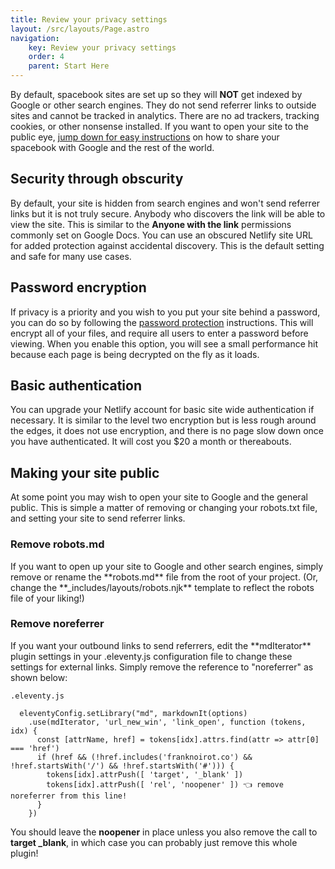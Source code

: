 ```yaml
---
title: Review your privacy settings
layout: /src/layouts/Page.astro
navigation:
    key: Review your privacy settings
    order: 4
    parent: Start Here
---
```



By default, spacebook sites are set up so they will **NOT** get indexed by Google or other search engines. They do not send referrer links to outside sites and cannot be tracked in analytics. There are no ad trackers, tracking cookies, or other nonsense installed. If you want to open your site to the public eye, [jump down for easy instructions](#make-your-site-searchable!) on how to share your spacebook with Google and the rest of the world.


## Security through obscurity

By default, your site is hidden from search engines and won't send referrer links but it is not truly secure. Anybody who discovers the link will be able to view the site. This is similar to the **Anyone with the link** permissions commonly set on Google Docs. You can use an obscured Netlify site URL for added protection against accidental discovery. This is the default setting and safe for many use cases. 

## Password encryption

If privacy is a priority and you wish to you put your site behind a password, you can do so by following the [password protection](/encryption) instructions. This will encrypt all of your files, and require all users to enter a password before viewing. When you enable this option, you will see a small performance hit because each page is being decrypted on the fly as it loads.  

## Basic authentication

 You can upgrade your Netlify account for basic site wide authentication if necessary. It is similar to the level two encryption but is less rough around the edges, it does not use encryption, and there is no page slow down once you have authenticated. It will cost you $20 a month or thereabouts.

## Making your site public

At some point you may wish to open your site to Google and the general public. This is simple a matter of removing or changing your robots.txt file, and setting your site to send referrer links. 

### Remove robots.md 

<Aside>
If you want to open up your site to Google and other search engines, simply remove or rename the **robots.md** file from the root of your project.  (Or, change the **_includes/layouts/robots.njk** template to reflect the robots file of your liking!)
</Aside>

### Remove noreferrer

<Aside>
If you want your outbound links to send referrers, edit the **mdIterator** plugin settings in your .eleventy.js configuration file to change these settings for external links. Simply remove the reference to "noreferrer" as shown below:
</Aside>


```
.eleventy.js 

  eleventyConfig.setLibrary("md", markdownIt(options)
    .use(mdIterator, 'url_new_win', 'link_open', function (tokens, idx) {
      const [attrName, href] = tokens[idx].attrs.find(attr => attr[0] === 'href')
      if (href && (!href.includes('franknoirot.co') && !href.startsWith('/') && !href.startsWith('#'))) {
        tokens[idx].attrPush([ 'target', '_blank' ])
        tokens[idx].attrPush([ 'rel', 'noopener' ]) 👈 remove noreferrer from this line!
      }
    })
```

You should leave the **noopener** in place unless you also remove the call to **target _blank**, in which case you can probably just remove this whole plugin!
